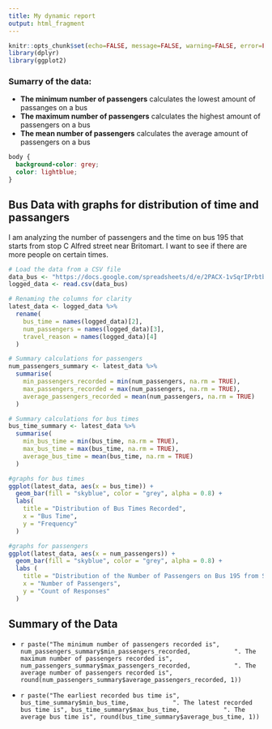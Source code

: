 ---
title: My dynamic report
output: html_fragment
---

```{r setup, include=FALSE}
knitr::opts_chunk$set(echo=FALSE, message=FALSE, warning=FALSE, error=FALSE)
library(dplyr)  
library(ggplot2)
```
### Sumarry of the data:
- **The minimum number of passengers** calculates the lowest amount of passanges on a bus
- **The maximum number of passengers** calculates the highest amount of passengers on a bus
- **The mean number of passengers** calculates the average amount of passengers on a bus

```{css}
body {
  background-color: grey;
  color: lightblue;
}

```
## Bus Data with graphs for distribution of time and passangers

I am analyzing the number of passengers and the time on bus 195 that starts from stop C Alfred street near Britomart. I want to see if there are more people on certain times.

```{r}
# Load the data from a CSV file
data_bus <- "https://docs.google.com/spreadsheets/d/e/2PACX-1vSqrIPrbtbUdOxqxFJFzLIGmbZy83YVRMlIFe4z7qtOEqCt6eF77PanjZcQ8eAnPZQChhvduTIC0lYg/pub?output=csv"
logged_data <- read.csv(data_bus)

# Renaming the columns for clarity
latest_data <- logged_data %>%
  rename(
    bus_time = names(logged_data)[2], 
    num_passengers = names(logged_data)[3],  
    travel_reason = names(logged_data)[4]  
  )

# Summary calculations for passengers
num_passengers_summary <- latest_data %>%
  summarise(
    min_passengers_recorded = min(num_passengers, na.rm = TRUE),
    max_passengers_recorded = max(num_passengers, na.rm = TRUE),
    average_passengers_recorded = mean(num_passengers, na.rm = TRUE)
  )

# Summary calculations for bus times
bus_time_summary <- latest_data %>%
  summarise(
    min_bus_time = min(bus_time, na.rm = TRUE),
    max_bus_time = max(bus_time, na.rm = TRUE),
    average_bus_time = mean(bus_time, na.rm = TRUE)
  )
```

```{r}
#graphs for bus times
ggplot(latest_data, aes(x = bus_time)) +
  geom_bar(fill = "skyblue", color = "grey", alpha = 0.8) +
  labs(
    title = "Distribution of Bus Times Recorded",
    x = "Bus Time", 
    y = "Frequency"
  )

```

```{r}
#graphs for passengers
ggplot(latest_data, aes(x = num_passengers)) +
  geom_bar(fill = "skyblue", color = "grey", alpha = 0.8) +
  labs (
    title = "Distribution of the Number of Passengers on Bus 195 from Stop C, Alfred Street Near Britomart",
    x = "Number of Passengers",
    y = "Count of Responses"
  )
```

## Summary of the Data

- `r paste("The minimum number of passengers recorded is", num_passengers_summary$min_passengers_recorded, 
          ". The maximum number of passengers recorded is", num_passengers_summary$max_passengers_recorded, 
          ". The average number of passengers recorded is", round(num_passengers_summary$average_passengers_recorded, 1))`

- `r paste("The earliest recorded bus time is", bus_time_summary$min_bus_time, 
          ". The latest recorded bus time is", bus_time_summary$max_bus_time, 
          ". The average bus time is", round(bus_time_summary$average_bus_time, 1))`
